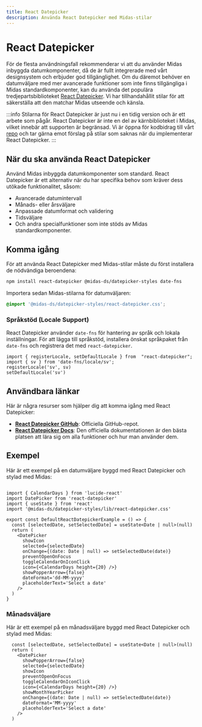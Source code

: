 ```yaml
---
title: React Datepicker
description: Använda React Datepicker med Midas-stilar
---
```



# React Datepicker

För de flesta användningsfall rekommenderar vi att du använder Midas inbyggda datumkomponenter, då de är fullt integrerade med vårt designsystem och erbjuder god tillgänglighet. Om du däremot behöver en datumväljare med mer avancerade funktioner som inte finns tillgängliga i Midas standardkomponenter, kan du använda det populära tredjepartsbiblioteket [React Datepicker](https://reactdatepicker.com/). Vi har tillhandahållit stilar för att säkerställa att den matchar Midas utseende och känsla.

:::info
Stilarna för React Datepicker är just nu i en tidig version och är ett arbete som pågår. React Datepicker är inte en del av kärnbiblioteket i Midas, vilket innebär att supporten är begränsad. Vi är öppna för kodbidrag till vårt [repo](https://github.com/migrationsverket/midas) och tar gärna emot förslag på stilar som saknas när du implementerar React Datepicker.
:::

## När du ska använda React Datepicker

Använd Midas inbyggda datumkomponenter som standard. React Datepicker är ett alternativ när du har specifika behov som kräver dess utökade funktionalitet, såsom:

- Avancerade datumintervall
- Månads- eller årsväljare
- Anpassade datumformat och validering
- Tidsväljare
- Och andra specialfunktioner som inte stöds av Midas standardkomponenter.



## Komma igång

För att använda React Datepicker med Midas-stilar måste du först installera de nödvändiga beroendena:

```bash
npm install react-datepicker @midas-ds/datepicker-styles date-fns
```

Importera sedan Midas-stilarna för datumväljaren:

```css
@import '@midas-ds/datepicker-styles/react-datepicker.css';
```


### Språkstöd (Locale Support)

React Datepicker använder `date-fns` för hantering av språk och lokala inställningar. För att lägga till språkstöd, installera önskat språkpaket från `date-fns` och registrera det med `react-datepicker`.

```tsx
import { registerLocale, setDefaultLocale } from  "react-datepicker";
import { sv } from 'date-fns/locale/sv';
registerLocale('sv', sv)
setDefaultLocale('sv')
```

## Användbara länkar

Här är några resurser som hjälper dig att komma igång med React Datepicker:

- [**React Datepicker GitHub**](https://github.com/Hacker0x01/react-datepicker): Officiella GitHub-repot.
- [**React Datepicker Docs**](https://reactdatepicker.com/): Den officiella dokumentationen är den bästa platsen att lära sig om alla funktioner och hur man använder dem.

## Exempel

Här är ett exempel på en datumväljare byggd med React Datepicker och stylad med Midas:

<DefaultReactDatepickerExample />

```tsx title="DatePickerExample.tsx"

import { CalendarDays } from 'lucide-react'
import DatePicker from 'react-datepicker'
import { useState } from 'react'
import '@midas-ds/datepicker-styles/lib/react-datepicker.css'

export const DefaultReactDatepickerExample = () => {
  const [selectedDate, setSelectedDate] = useState<Date | null>(null)
  return (
    <DatePicker
      showIcon
      selected={selectedDate}
      onChange={(date: Date | null) => setSelectedDate(date)}
      preventOpenOnFocus
      toggleCalendarOnIconClick
      icon={<CalendarDays height={20} />}
      showPopperArrow={false}
      dateFormat='dd-MM-yyyy'
      placeholderText='Select a date'
    />
  )
}
```

### Månadsväljare

Här är ett exempel på en månadsväljare byggd med React Datepicker och stylad med Midas:

```tsx title="MonthPickerExample.tsx"
  const [selectedDate, setSelectedDate] = useState<Date | null>(null)
  return (
    <DatePicker
      showPopperArrow={false}
      selected={selectedDate}
      showIcon
      preventOpenOnFocus
      toggleCalendarOnIconClick
      icon={<CalendarDays height={20} />}
      showMonthYearPicker
      onChange={(date: Date | null) => setSelectedDate(date)}
      dateFormat='MM-yyyy'
      placeholderText='Select a date'
    />
  )
```

<MonthSelectExample/>
